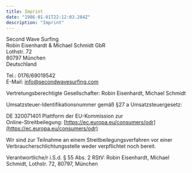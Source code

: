 ```yaml
---
title: Imprint
date: "1986-01-01T22:12:03.284Z"
description: "Imprint"
---
```


Second Wave Surfing  
Robin Eisenhardt & Michael Schmidt GbR  
Lothstr. 72  
80797 München  
Deutschland

Tel.: 0176/69019542  
E-Mail: info@secondwavesurfing.com

Vertretungsberechtigte Gesellschafter: Robin Eisenhardt, Michael Schmidt

Umsatzsteuer-Identifikationsnummer gemäß §27 a Umsatzsteuergesetz:

DE 320071401 Plattform der EU-Kommission zur  
Online-Streitbeilegung: [https://ec.europa.eu/consumers/odr](https://ec.europa.eu/consumers/odr)

Wir sind zur Teilnahme an einem Streitbeilegungsverfahren vor einer Verbraucherschlichtungsstelle weder verpflichtet noch bereit.

Verantwortliche/r i.S.d. § 55 Abs. 2 RStV: Robin Eisenhardt, Michael Schmidt, Lothstr. 72, 80797, München

